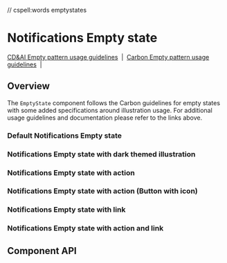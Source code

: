 // cspell:words emptystates

# Notifications Empty state

[CD&AI Empty pattern usage guidelines](https://pages.github.ibm.com/cdai-design/pal/patterns/empty-state/usage/)
&nbsp;|&nbsp;
[Carbon Empty pattern usage guidelines](https://www.carbondesignsystem.com/patterns/empty-states-pattern/)
&nbsp;|&nbsp;

## Overview

The `EmptyState` component follows the Carbon guidelines for empty states with
some added specifications around illustration usage. For additional usage
guidelines and documentation please refer to the links above.

### Default Notifications Empty state

<Canvas>
  <Story id="components-emptystate-notificationsemptystate--default" />
</Canvas>

### Notifications Empty state with dark themed illustration

<Canvas>
  <Story
    id="components-emptystate-notificationsemptystate--with-dark-mode-illustration"
  />
</Canvas>

### Notifications Empty state with action

<Canvas>
  <Story id="components-emptystate-notificationsemptystate--with-action" />
</Canvas>

### Notifications Empty state with action (Button with icon)

<Canvas>
  <Story
    id="components-emptystate-notificationsemptystate--with-action-icon-button"
  />
</Canvas>

### Notifications Empty state with link

<Canvas>
  <Story id="components-emptystate-notificationsemptystate--with-link" />
</Canvas>

### Notifications Empty state with action and link

<Canvas>
  <Story id="components-emptystate-notificationsemptystate--with-action-and-link" />
</Canvas>


## Component API

<ArgsTable />
